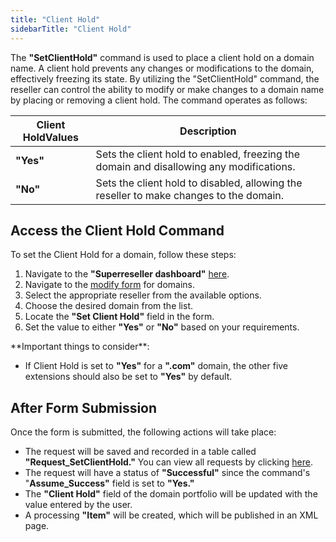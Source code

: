 ```yaml
---
title: "Client Hold"
sidebarTitle: "Client Hold"
---
```


The **"SetClientHold"** command is used to place a client hold on a domain name. A client hold prevents any changes or modifications to the domain, effectively freezing its state. By utilizing the "SetClientHold" command, the reseller can control the ability to modify or make changes to a domain name by placing or removing a client hold.
The command operates as follows:

| Client HoldValues | Description                                                                                              |
| -------------------- | -------------------------------------------------------------------------------------------------------- |
| **"Yes"**            | Sets the client hold to enabled, freezing the domain and disallowing any modifications. |
| **"No"**             | Sets the client hold to disabled, allowing the reseller to make changes to the domain.   |

## Access the Client Hold Command

To set the Client Hold for a domain, follow these steps:

1. Navigate to the **"Superreseller dashboard"** [here](https://superreseller-qa.nominus.host/login/?next=/).
2. Navigate to the [modify form](https://superreseller-qa.nominus.host/forms/domains/modify) for domains.
3. Select the appropriate reseller from the available options.
4. Choose the desired domain from the list.
5. Locate the **"Set Client Hold"** field in the form.
6. Set the value to either **"Yes"** or **"No"** based on your requirements.

<Warning>
**Important things to consider**:

- If Client Hold is set to **"Yes"** for a **".com"** domain, the other five extensions should also be set to **"Yes"** by default.
</Warning>

## After Form Submission

Once the form is submitted, the following actions will take place:

- The request will be saved and recorded in a table called **"Request_SetClientHold."** You can view all requests by clicking [here](https://superreseller-qa.nominus.host/requests/domain).
- The request will have a status of **"Successful"** since the command's "**Assume_Success"** field is set to **"Yes."**
- The **"Client Hold"** field of the domain portfolio will be updated with the value entered by the user.
- A processing **"Item"** will be created, which will be published in an XML page.